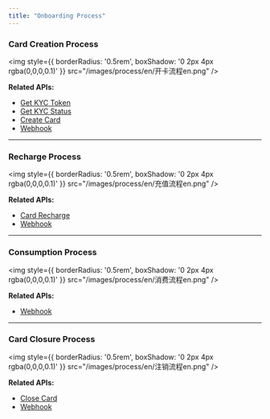 ```yaml
---
title: "Onboarding Process"
---
```


### Card Creation Process
<img
style={{ borderRadius: '0.5rem', boxShadow: '0 2px 4px rgba(0,0,0,0.1)' }}
src="/images/process/en/开卡流程en.png"
/>

**Related APIs:**   
- [Get KYC Token](/api-reference/kyc/getToken)   
- [Get KYC Status](/api-reference/kyc/getStatus)   
- [Create Card](/api-reference/card/createCard)   
- [Webhook](/api-reference/callback/webhook)

---

### Recharge Process
<img
style={{ borderRadius: '0.5rem', boxShadow: '0 2px 4px rgba(0,0,0,0.1)' }}
src="/images/process/en/充值流程en.png"
/>

**Related APIs:**   
- [Card Recharge](/api-reference/card/recharge.mdx)    
- [Webhook](/api-reference/callback/webhook)

---

### Consumption Process
<img
style={{ borderRadius: '0.5rem', boxShadow: '0 2px 4px rgba(0,0,0,0.1)' }}
src="/images/process/en/消费流程en.png"
/>

**Related APIs:**
- [Webhook](/api-reference/callback/webhook)

---

### Card Closure Process
<img
style={{ borderRadius: '0.5rem', boxShadow: '0 2px 4px rgba(0,0,0,0.1)' }}
src="/images/process/en/注销流程en.png"
/>

**Related APIs:**   
- [Close Card](/api-reference/kyc/closeCard.mdx)   
- [Webhook](/api-reference/callback/webhook)